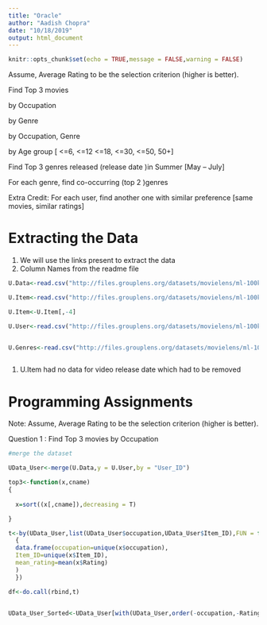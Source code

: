 ```yaml
---
title: "Oracle"
author: "Aadish Chopra"
date: "10/18/2019"
output: html_document
---
```


```r
knitr::opts_chunk$set(echo = TRUE,message = FALSE,warning = FALSE)
```


Assume, Average Rating to be the selection criterion (higher is better).

 

Find  Top 3 movies

by Occupation

by Genre

by Occupation, Genre

by Age group  [ <=6, <=12 <=18, <=30, <=50, 50+]

Find Top 3 genres released  (release date )in Summer [May – July]

For each genre, find co-occurring (top 2 )genres

 

Extra Credit:  For each user, find another one with similar preference [same movies, similar ratings]


# Extracting the Data

1. We will use the links present to extract the data 
2. Column Names from the readme file

```r

U.Data<-read.csv("http://files.grouplens.org/datasets/movielens/ml-100k/u.data",header = FALSE,sep = "\t",col.names = c("User_ID","Item_ID","Rating","TimeStamp"))

U.Item<-read.csv("http://files.grouplens.org/datasets/movielens/ml-100k/u.item",header=FALSE,sep="|",col.names = c("movie_id","movie_title","release_date","video_release_date","IMDb URL", "unknown","Action","Adventure","Animation","Children's","Comedy","Crime",    "Documentary","Drama","Fantasy","Film-Noir","Horror","Musical","Mystery","Romance"     ,"Sci-Fi","Thriller","War","Western"))

U.Item<-U.Item[,-4]

U.User<-read.csv("http://files.grouplens.org/datasets/movielens/ml-100k/u.user",header=FALSE,sep="|",col.names = c("User_ID","age","gender","occupation","zip code"))


U.Genres<-read.csv("http://files.grouplens.org/datasets/movielens/ml-100k/u.genre",header=FALSE,sep="|",col.names = c("genre","Number"))



```

1. U.Item had no data for video release date which had to be removed


# Programming Assignments

Note: Assume, Average Rating to be the selection criterion (higher is better).

Question 1 : Find  Top 3 movies by Occupation


```r
#merge the dataset

UData_User<-merge(U.Data,y = U.User,by = "User_ID")

top3<-function(x,cname)
{
  
  x=sort((x[,cname]),decreasing = T)

}

t<-by(UData_User,list(UData_User$occupation,UData_User$Item_ID),FUN = function(x) 
  {
  data.frame(occupation=unique(x$occupation),
  Item_ID=unique(x$Item_ID),
  mean_rating=mean(x$Rating)    
  )
  })

df<-do.call(rbind,t)



```





```r

UData_User_Sorted<-UData_User[with(UData_User,order(-occupation,-Rating)),]

```



